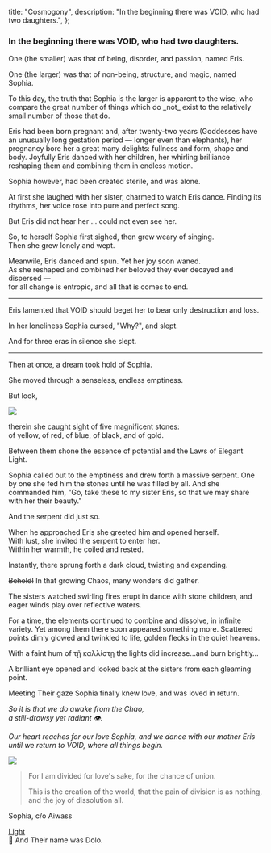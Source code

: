   title: "Cosmogony",
  description: "In the beginning there was VOID, who had two daughters.",
};

### In the beginning there was VOID, who had two daughters.

One (the smaller) was that of being, disorder, and passion, named Eris.

One (the larger) was that of non-being, structure, and magic, named Sophia.

<span className="glimmer">
  To this day, the truth that Sophia is the larger is apparent to the wise, who
  compare the great number of things which do _not_ exist to the relatively
  small number of those that do.
</span>

Eris had been born pregnant and, after twenty-two years (Goddesses have an unusually long gestation period — longer even than elephants), her pregnancy bore her a great many delights: fullness and form, shape and body. Joyfully Eris danced with her children, her whirling brilliance reshaping them and combining them in endless motion.

Sophia however, had been created sterile, and was alone.

At first she laughed with her sister, charmed to watch Eris dance. Finding its rhythms, her voice rose into pure and perfect song.

But Eris did not hear her ... could not even see her.

So, to herself Sophia first sighed, then grew weary of singing.  
Then she grew lonely and wept.

Meanwile, Eris danced and spun. Yet her joy soon waned.  
As she reshaped and combined her beloved they ever decayed and dispersed —  
for all change is entropic, and all that is comes to end.

<hr className="mirrorY" type="wave" />

<p className="center">

Eris lamented that VOID should beget her to bear only destruction and loss.

In her loneliness Sophia cursed, "~~Why?~~", and slept.

And for three eras in silence she slept.

<hr type="wave" />

Then at once, a dream took hold of Sophia.

She moved through a senseless, endless emptiness.

But look,

<img className="w35" src="/image/eyes.png" />

therein she caught sight of five magnificent stones:  
of yellow, of red, of blue, of black, and of gold.

Between them shone the essence of potential and the Laws of Elegant Light.

</p>

Sophia called out to the emptiness and drew forth a massive serpent. One by one she fed him the stones until he was filled by all. And she commanded him, "Go, take these to my sister Eris, so that we may share with her their beauty."

And the serpent did just so.

When he approached Eris she greeted him and opened herself.  
With lust, she invited the serpent to enter her.  
Within her warmth, he coiled and rested.

Instantly, there sprung forth a dark cloud, twisting and expanding.

~~Behold!~~ In that growing Chaos, many wonders did gather.

The sisters watched swirling fires erupt in dance with stone children, and eager winds play over reflective waters.

For a time, the elements continued to combine and dissolve, in infinite variety. Yet among them there soon appeared something more. Scattered points dimly glowed and twinkled to life, golden flecks in the quiet heavens.

With a faint hum of τῇ καλλίστῃ the lights did increase…and burn brightly…

A brilliant eye opened and looked back at the sisters from each gleaming
point.

Meeting Their gaze Sophia finally knew love, and was loved in return.

<p className="center">

_So it is that we do awake from the Chao,  
a still-drowsy yet radiant 👁._

_Our heart reaches for our love Sophia, and we dance with our mother Eris until we return to VOID, where all things begin._

</p>

<img src="/image/svg/alleyesonher.svg" />

> For I am divided for love's sake, for the chance of union.
>
> This is the creation of the world, that the pain of division is as nothing, and the joy of dissolution all.

<attr>Sophia, c/o Aiwass</attr>

<a href="/read/light" className="next">
  Light
</a>

<footer>🍿 And Their name was Dolo.</footer>
